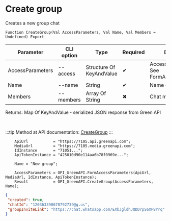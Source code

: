 ﻿---
sidebar_position: 2
---


# Create group
 Creates a new group chat



`Function CreateGroup(Val AccessParameters, Val Name, Val Members = Undefined) Export`

  | Parameter | CLI option | Type | Required | Description |
  |-|-|-|-|-|
  | AccessParameters | --access | Structure Of KeyAndValue | &#x2714; | Access parameters. See FormAccessParameters |
  | Name | --name | String | &#x2714; | Name of the group chat |
  | Members | --members | Array Of String | &#x2716; | Chat members array |

  
  Returns:  Map Of KeyAndValue - serialized JSON response from Green API

<br/>

:::tip
Method at API documentation: [CreateGroup](https://green-api.com/docs/api/groups/CreateGroup/)
:::
<br/>



```bsl title="1C:Enterprise/OneScript code example"
    ApiUrl           = "https://7105.api.greenapi.com";
    MediaUrl         = "https://7105.media.greenapi.com";
    IdInstance       = "71051...";
    ApiTokenInstance = "425010d90e114aa6b78f0969e...";

    Name = "New group";

    AccessParameters = OPI_GreenAPI.FormAccessParameters(ApiUrl, MediaUrl, IdInstance, ApiTokenInstance);
    Result           = OPI_GreenAPI.CreateGroup(AccessParameters, Name);
```
 



```json title="Result"
{
 "created": true,
 "chatId": "120363398678792739@g.us",
 "groupInviteLink": "https://chat.whatsapp.com/EXbJgldhJQDDrpS6XP8Yrq"
}
```
